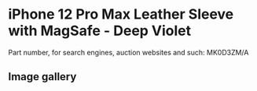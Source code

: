 # iPhone 12 Pro Max Leather Sleeve with MagSafe - Deep Violet

Part number, for search engines, auction websites and such: MK0D3ZM/A

## Image gallery

<div style={{ width: "768px" }}>
  <GalleryComponent
    images={[
      {
        original: "/everysource/MK0D3",
        thumbnail: "/everypreview/MK0D3",
      },
      {
        original: "/everysource/MK0D3_AV1",
        thumbnail: "/everypreview/MK0D3_AV1",
      }
    ]}
  />
</div>